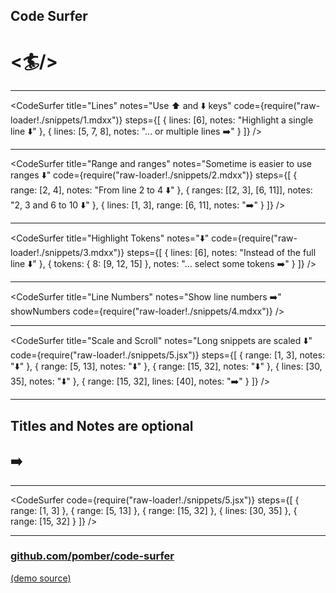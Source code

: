 
## Code Surfer

# <🏄/>

---

<CodeSurfer
  title="Lines"
  notes="Use ⬆️ and ⬇️ keys"
  code={require("raw-loader!./snippets/1.mdxx")}
  steps={[
    { lines: [6], notes: "Highlight a single line ⬇️" },
    { lines: [5, 7, 8], notes: "... or multiple lines ➡️" }
  ]}
/>

---

<CodeSurfer
  title="Range and ranges"
  notes="Sometime is easier to use ranges ⬇️"
  code={require("raw-loader!./snippets/2.mdxx")}
  steps={[
    { range: [2, 4], notes: "From line 2 to 4 ⬇️" },
    { ranges: [[2, 3], [6, 11]], notes: "2, 3 and 6 to 10 ⬇️" },
    { lines: [1, 3], range: [6, 11], notes: "➡️" }
  ]}
/>

---

<CodeSurfer
  title="Highlight Tokens"
  notes="⬇️"
  code={require("raw-loader!./snippets/3.mdxx")}
  steps={[
    { lines: [6], notes: "Instead of the full line ⬇️" },
    { tokens: { 8: [9, 12, 15] }, notes: "... select some tokens ➡️" }
  ]}
/>

---

<CodeSurfer
  title="Line Numbers"
  notes="Show line numbers ➡️"
  showNumbers
  code={require("raw-loader!./snippets/4.mdxx")}
/>

---

<CodeSurfer
  title="Scale and Scroll"
  notes="Long snippets are scaled ⬇️"
  code={require("raw-loader!./snippets/5.jsx")}
  steps={[
    { range: [1, 3], notes: "⬇️" },
    { range: [5, 13], notes: "⬇️" },
    { range: [15, 32], notes: "⬇️" },
    { lines: [30, 35], notes: "⬇️" },
    { range: [15, 32], lines: [40], notes: "➡️" }
  ]}
/>

---

## Titles and Notes are optional

## ➡️

---

<CodeSurfer
  code={require("raw-loader!./snippets/5.jsx")}
  steps={[
    { range: [1, 3] },
    { range: [5, 13] },
    { range: [15, 32] },
    { lines: [30, 35] },
    { range: [15, 32] }
  ]}
/>

---


### [github.com/pomber/code-surfer](https://github.com/pomber/code-surfer)

[(demo source)](https://github.com/pomber/code-surfer/blob/master/packages/mdx-deck-code-surfer/sample/deck.mdx)
